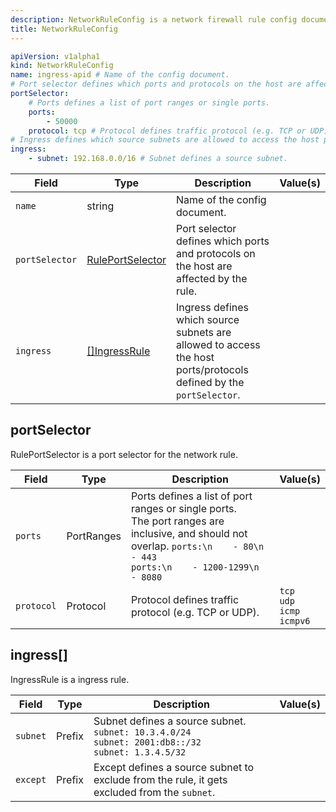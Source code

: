 ```yaml
---
description: NetworkRuleConfig is a network firewall rule config document.
title: NetworkRuleConfig
---
```











```yaml
apiVersion: v1alpha1
kind: NetworkRuleConfig
name: ingress-apid # Name of the config document.
# Port selector defines which ports and protocols on the host are affected by the rule.
portSelector:
    # Ports defines a list of port ranges or single ports.
    ports:
        - 50000
    protocol: tcp # Protocol defines traffic protocol (e.g. TCP or UDP).
# Ingress defines which source subnets are allowed to access the host ports/protocols defined by the `portSelector`.
ingress:
    - subnet: 192.168.0.0/16 # Subnet defines a source subnet.
```


| Field | Type | Description | Value(s) |
|-------|------|-------------|----------|
|`name` |string |Name of the config document.  | |
|`portSelector` |<a href="#NetworkRuleConfig.portSelector">RulePortSelector</a> |Port selector defines which ports and protocols on the host are affected by the rule.  | |
|`ingress` |<a href="#NetworkRuleConfig.ingress.">[]IngressRule</a> |Ingress defines which source subnets are allowed to access the host ports/protocols defined by the `portSelector`.  | |




## portSelector

RulePortSelector is a port selector for the network rule.




| Field | Type | Description | Value(s) |
|-------|------|-------------|----------|
|`ports` |PortRanges |Ports defines a list of port ranges or single ports.<br />The port ranges are inclusive, and should not overlap. <Accordion title="Show example(s)">`ports:\n    - 80\n    - 443`<br />`ports:\n    - 1200-1299\n    - 8080`</Accordion> | |
|`protocol` |Protocol |Protocol defines traffic protocol (e.g. TCP or UDP).  |`tcp`<br />`udp`<br />`icmp`<br />`icmpv6`<br /> |






## ingress[]

IngressRule is a ingress rule.




| Field | Type | Description | Value(s) |
|-------|------|-------------|----------|
|`subnet` |Prefix |Subnet defines a source subnet. <Accordion title="Show example(s)">`subnet: 10.3.4.0/24`<br />`subnet: 2001:db8::/32`<br />`subnet: 1.3.4.5/32`</Accordion> | |
|`except` |Prefix |Except defines a source subnet to exclude from the rule, it gets excluded from the `subnet`.  | |








